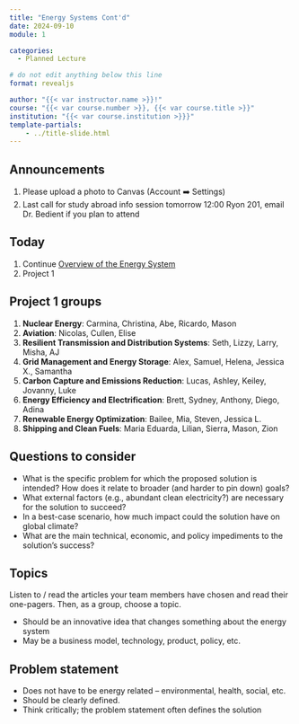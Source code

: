 ```yaml
---
title: "Energy Systems Cont'd"
date: 2024-09-10
module: 1

categories: 
  - Planned Lecture

# do not edit anything below this line
format: revealjs

author: "{{< var instructor.name >}}!"
course: "{{< var course.number >}}, {{< var course.title >}}"
institution: "{{< var course.institution >}}}"
template-partials:
    - ../title-slide.html
---
```


## Announcements

1. Please upload a photo to Canvas (Account ➡️ Settings)
1. Last call for study abroad info session tomorrow 12:00 Ryon 201, email Dr. Bedient if you plan to attend

## Today

1. Continue [Overview of the Energy System](../2024-09-05/slides.qmd)
1. Project 1

## Project 1 groups

1. **Nuclear Energy**: Carmina, Christina, Abe, Ricardo, Mason
2. **Aviation**: Nicolas, Cullen, Elise
3. **Resilient Transmission and Distribution Systems**: Seth, Lizzy, Larry, Misha, AJ
4. **Grid Management and Energy Storage**: Alex, Samuel, Helena, Jessica X., Samantha
5. **Carbon Capture and Emissions Reduction**: Lucas, Ashley, Keiley, Jovanny, Luke
6. **Energy Efficiency and Electrification**: Brett, Sydney, Anthony, Diego, Adina
7. **Renewable Energy Optimization**: Bailee, Mia, Steven, Jessica L.
8. **Shipping and Clean Fuels**: Maria Eduarda, Lilian, Sierra, Mason, Zion

## Questions to consider

- What is the specific problem for which the proposed solution is intended? How does it relate to broader (and harder to pin down) goals?
- What external factors (e.g., abundant clean electricity?) are necessary for the solution to succeed?
- In a best-case scenario, how much impact could the solution have on global climate?
- What are the main technical, economic, and policy impediments to the solution's success?

## Topics

Listen to / read the articles your team members have chosen and read their one-pagers.
Then, as a group, choose a topic.

::: {.incremental}
- Should be an innovative idea that changes something about the energy system
- May be a business model, technology, product, policy, etc.
:::

## Problem statement

::: {.incremental}
- Does not have to be energy related -- environmental, health, social, etc.
- Should be clearly defined.
- Think critically; the problem statement often defines the solution
:::
